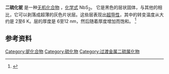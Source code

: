 {{chembox
| Verifiedfields = changed
| Watchedfields = changed
| verifiedrevid = 444215513
| ImageFile1 = NbS2 film.jpg
| ImageCaption1 =NbS<sub>2</sub> exfoliated layer
| ImageFile2 = NbS2.png
| ImageCaption2 =NbS<sub>2</sub> structure
| ImageSize = 
| IUPACName = niobium(IV) sulfde, niobium disulfde
| OtherNames = 
|Section1={{Chembox Identifiers
| CASNo_Ref = {{cascite|correct|??}}
| CASNo = 12136-97-9
| PubChem = 11805338
| ChemSpiderID = 9980003
| InChI = 1S/Nb.2S 
| StdInChIKey =VRSMQRZDMZDXAU-UHFFFAOYSA-N
| SMILES = S=[Nb]=S
}}
|Section2={{Chembox Properties
| Formula = NbS<sub>2</sub>
| MolarMass = 157.038 g/mol<ref name=crc/>
| Appearance = 黑色晶体<ref name=crc/>
| Density = 4.4 g/cm<sup>3</sup><ref name=crc>{{RubberBible86th|page=4.76}}</ref>
| MeltingPtC = 
| MeltingPt_ref = 
| BoilingPt = 
| Solubility = 
| MagSus = +120·10<sup>−6</sup> cm<sup>3</sup>/mol<ref name="Lee2012">{{cite book|author=Lee, P.A. |title=Optical and Electrical Properties|url=https://books.google.com/books?id=eTvwCAAAQBAJ&pg=PA446|date=6 December 2012|publisher=Springer Science & Business Media|isbn=978-94-010-1478-6|page=446}}</ref>
}}
| Section3 = {{Chembox Structure
| Reference =<ref name=str>{{cite journal|title=The preparation and X‐ray diffraction study of the layer materials NbS<sub>x</sub>Se<sub>2-x</sub> for 0 ≦ x ≦ 2 |journal=Physica Status Solidi A|volume=99|pages=65–72|doi=10.1002/pssa.2210990108|year=1987|last1=Rajora|first1=O. S.|last2=Curzon|first2=A. E.}}</ref>
| CrystalStruct = Trigonal, [[Pearson_symbol|hR9]], No. 160
| SpaceGroup = R3m
| LattConst_a = 0.333 nm
| LattConst_b = 0.333 nm
| LattConst_c = 1.78 nm
| LattConst_gamma = 120
| LattConst_ref =
| LattConst_Comment = 
| UnitCellVolume = 
| UnitCellFormulas = 3
| Coordination = 
| MolShape = 
| OrbitalHybridisation = 
| Dipole = 
  }}
|Section4 = {{Chembox Related
| OtherAnions = [[二硒化铌|二硒化铌]]， [[二碲化铌|二碲化铌]]
| OtherCations = [[二硫化钒|二硫化钒]]， [[二硫化钽|二硫化钽]]
}}
}}
'''二硫化铌''' 是一种[[无机化合物|无机化合物]] ，[[化学式|化学式]] NbS<sub>2</sub>。 它是黑色的层状固体，与其他的{{le|过渡金属二氧族元素化物单分子层|Transition metal dichalcogenide monolayers}}相比，它可以剥落成超薄的灰色片状层。这些层表现出[[超导性|超导性]]，其中的转变温度从大约是 2至6 K。层的厚度是 6至12 nm，然后随着厚度增​​加而饱和。 <ref>{{cite journal|doi=10.7567/1882-0786/aaff89|arxiv=1803.06097|title=Evolution of superconductivity in ultrathin NbS<sub>2</sub>|journal=Applied Physics Express|volume=12|issue=2|pages=023008|year=2019|last1=Yan|first1=Rusen|last2=Khalsa|first2=Guru|last3=Schaefer|first3=Brian T.|last4=Jarjour|first4=Alexander|last5=Rouvimov|first5=Sergei|last6=Nowack|first6=Katja C.|last7=Xing|first7=Huili G.|last8=Jena|first8=Debdeep}}</ref> 

==参考资料==
{{Commons category|Niobium disulfide}}
{{reflist}}

{{铌化合物}}
{{硫化物}}

[[Category:铌化合物|Category:铌化合物]]
[[Category:硫化物|Category:硫化物]]
[[Category:过渡金属二硫属化物|Category:过渡金属二硫属化物]]